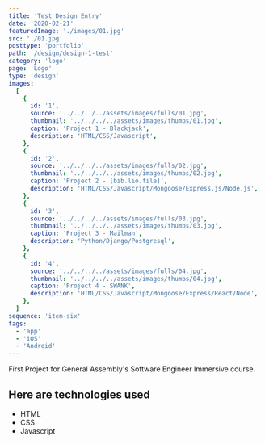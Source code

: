 ```yaml
---
title: 'Test Design Entry'
date: '2020-02-21'
featuredImage: './images/01.jpg'
src: './01.jpg'
posttype: 'portfolio'
path: '/design/design-1-test'
category: 'logo'
page: 'Logo'
type: 'design'
images:
  [
    {
      id: '1',
      source: '../../../../assets/images/fulls/01.jpg',
      thumbnail: '../../../../assets/images/thumbs/01.jpg',
      caption: 'Project 1 - Blackjack',
      description: 'HTML/CSS/Javascript',
    },
    {
      id: '2',
      source: '../../../../assets/images/fulls/02.jpg',
      thumbnail: '../../../../assets/images/thumbs/02.jpg',
      caption: 'Project 2 - [bib.lio.file]',
      description: 'HTML/CSS/Javascript/Mongoose/Express.js/Node.js',
    },
    {
      id: '3',
      source: '../../../../assets/images/fulls/03.jpg',
      thumbnail: '../../../../assets/images/thumbs/03.jpg',
      caption: 'Project 3 - Mailman',
      description: 'Python/Django/Postgresql',
    },
    {
      id: '4',
      source: '../../../../assets/images/fulls/04.jpg',
      thumbnail: '../../../../assets/images/thumbs/04.jpg',
      caption: 'Project 4 - SWANK',
      description: 'HTML/CSS/Javascript/Mongoose/Express/React/Node',
    },
  ]
sequence: 'item-six'
tags:
  - 'app'
  - 'iOS'
  - 'Android'
---
```



First Project for General Assembly's Software Engineer Immersive course.

<!-- ![Blackjack Screenshot](../assets/images/fulls/01.jpg) -->

<LogoGallery />

## Here are technologies used

- HTML
- CSS
- Javascript
